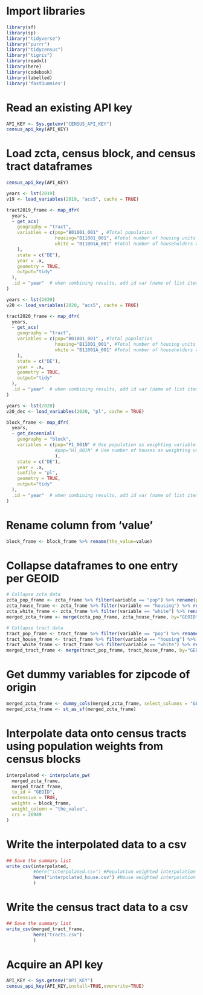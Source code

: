 # Import libraries
```r
library(sf)
library(sp)
library("tidyverse")
library("purrr")
library("tidycensus")
library("tigris")
library(readxl)
library(here)
library(codebook)
library(labelled)
library('fastDummies')
```


# Read an existing API key
```r
API_KEY <- Sys.getenv("CENSUS_API_KEY")
census_api_key(API_KEY)
```


# Load zcta, census block, and census tract dataframes
```r
census_api_key(API_KEY)

years <- lst(2019)
v19 <- load_variables(2019, "acs5", cache = TRUE)

tract2019_frame <- map_dfr(
  years,
  ~ get_acs(
    geography = "tract",
    variables = c(pop="B01001_001" , #Total population
                  housing="B11001_001", #Total number of housing units
                  white = "B11001A_001" #Total number of householders who are White alone
    ),
    state = c("DE"),
    year = .x,
    geometry = TRUE,
    output="tidy"
  ),
  .id = "year"  # when combining results, add id var (name of list item)
)

years <- lst(2020)
v20 <- load_variables(2020, "acs5", cache = TRUE)

tract2020_frame <- map_dfr(
  years,
  ~ get_acs(
    geography = "tract",
    variables = c(pop="B01001_001" , #Total population
                  housing="B11001_001", #Total number of housing units
                  white = "B11001A_001" #Total number of householders who are White alone
    ),
    state = c("DE"),
    year = .x,
    geometry = TRUE,
    output="tidy"
  ),
  .id = "year"  # when combining results, add id var (name of list item)
)

years <- lst(2020)
v20_dec <- load_variables(2020, "pl", cache = TRUE)

block_frame <- map_dfr(
  years,
  ~ get_decennial(
    geography = "block",
    variables = c(pop="P1_001N" # Use population as weighting variable
                  #pop="H1_001N" # Use number of houses as weighting variable
                  ),
    state = c("DE"),
    year = .x,
    sumfile = "pl",
    geometry = TRUE,
    output="tidy"
  ),
  .id = "year"  # when combining results, add id var (name of list item)
)
```

# Rename column from 'value'
```r
block_frame <- block_frame %>% rename(the_value=value)
```

# Collapse dataframes to one entry per GEOID
```r
# Collapse zcta data
zcta_pop_frame <- zcta_frame %>% filter(variable == "pop") %>% rename(pop=value) %>% select(GEOID, pop, geometry)
zcta_house_frame <- zcta_frame %>% filter(variable == "housing") %>% rename(housing=value) %>% select(GEOID, housing) %>% st_drop_geometry()
zcta_white_frame <- zcta_frame %>% filter(variable == "white") %>% rename(white=value) %>% select(GEOID, white) %>% st_drop_geometry()
merged_zcta_frame <- merge(zcta_pop_frame, zcta_house_frame, by="GEOID") %>% merge(zcta_white_frame, by="GEOID")

# Collapse tract data
tract_pop_frame <- tract_frame %>% filter(variable == "pop") %>% rename(pop=value) %>% select(GEOID, pop, geometry)
tract_house_frame <- tract_frame %>% filter(variable == "housing") %>% rename(housing=value) %>% select(GEOID, housing) %>% st_drop_geometry()
tract_white_frame <- tract_frame %>% filter(variable == "white") %>% rename(white=value) %>% select(GEOID, white) %>% st_drop_geometry()
merged_tract_frame <- merge(tract_pop_frame, tract_house_frame, by="GEOID") %>% merge(tract_white_frame, by="GEOID")
```

# Get dummy variables for zipcode of origin
```r
merged_zcta_frame <- dummy_cols(merged_zcta_frame, select_columns = "GEOID")
merged_zcta_frame <- st_as_sf(merged_zcta_frame)
```


# Interpolate data onto census tracts using population weights from census blocks
```r
interpolated <- interpolate_pw(
  merged_zcta_frame,
  merged_tract_frame,
  to_id = "GEOID",
  extensive = TRUE, 
  weights = block_frame,
  weight_column = "the_value",
  crs = 26949
)
```


# Write the interpolated data to a csv
```r
## Save the summary list
write_csv(interpolated,
          #here("interpolated.csv") #Population weighted interpolation
          here("interpolated_house.csv") #House weighted interpolation
          )
```

# Write the census tract data to a csv
```r
## Save the summary list
write_csv(merged_tract_frame,
          here("tracts.csv")
          )
```


# Acquire an API key
```r
API_KEY <- Sys.getenv("API_KEY")
census_api_key(API_KEY,install=TRUE,overwrite=TRUE)
```
